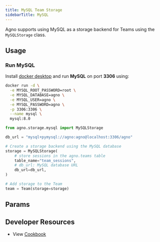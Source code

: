 ```yaml
---
title: MySQL Team Storage
sidebarTitle: MySQL
---
```


Agno supports using MySQL as a storage backend for Teams using the `MySQLStorage` class.

## Usage

### Run MySQL

Install [docker desktop](https://docs.docker.com/desktop/install/mac-install/) and run **MySQL** on port **3306** using:

```bash
docker run -d \
  -e MYSQL_ROOT_PASSWORD=root \
  -e MYSQL_DATABASE=agno \
  -e MYSQL_USER=agno \
  -e MYSQL_PASSWORD=agno \
  -p 3306:3306 \
  --name mysql \
  mysql:8.0
```

```python mysql_storage_for_team.py
from agno.storage.mysql import MySQLStorage

db_url = "mysql+pymysql://agno:agno@localhost:3306/agno"

# Create a storage backend using the MySQL database
storage = MySQLStorage(
    # store sessions in the agno.teams table
    table_name="team_sessions",
    # db_url: MySQL database URL
    db_url=db_url,
)

# Add storage to the Team
team = Team(storage=storage)
```

## Params

<Snippet file="storage-mysql-params.mdx" />

## Developer Resources

- View [Cookbook](https://github.com/agno-agi/agno/blob/main/cookbook/storage/mysql_storage/mysql_storage_for_team.py)
